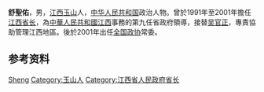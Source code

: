 '''舒聖佑'''{{BD|1936年|12月|catIdx=S}}，男，[[江西|江西]][[玉山|玉山]]人，[[中华人民共和国|中华人民共和国]]政治人物。曾於1991年至2001年擔任[[江西|江西]][[省长|省长]]，為[[中華人民共和國|中華人民共和國]][[江西|江西]]事務的第九任省政府領導，接替[[吴官正|吴官正]]，專責協助管理江西地區。後於2001年出任[[全国政协|全国政协]]常委。

== 参考资料 ==
{{reflist}}

{{start box}}
{{s-before|[[吴官正|吴官正]]}}
{{s-title|[[中華人民共和國|中華人民共和國]][[江西|江西]][[省长|省长]]}}
{{s-after|[[黃智權|黃智權]]}}
{{end box}}

{{中华人民共和国江西省地方领导人}}
{{江西行政长官}}

{{Authority control}}
{{DEFAULTSORT:Shu舒}}
[[Category:舒姓|Sheng]]
[[Category:玉山人|Category:玉山人]]
[[Category:江西省人民政府省长|Category:江西省人民政府省长]]